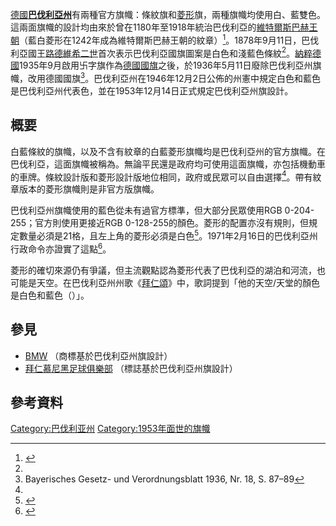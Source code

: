 {{Infobox flag
| Name = Bavaria
| Article = 
| Nickname = {{lang|de|Streifenflagge}}<ref name="fotw 54">{{cite web|title=Flag Legislation (Bavaria, Germany), Executive Order on Flags of 1954|url=http://flagspot.net/flags/de-by_lx.html#1954|work=[[世界旗幟網|Flags of the World]]|accessdate=2011-09-19|archive-date=2016-03-11|archive-url=https://web.archive.org/web/20160311095529/https://flagspot.net/flags/de-by_lx.html#1954|dead-url=no}}</ref>（條紋旗）
| Image = Flag of Bavaria (striped).svg|Border|100px
| Use = 110100
| Symbol = {{FIAV|110100}}{{FIAV|normal}}
| Proportion = 3:5
| Adoption = 歷史由來
| Design = 白藍雙色條紋旗
| Nickname2 = {{lang|de|Rautenflagge}}<ref name="fotw 54"/>（菱形旗）
| Image2 = Flag of Bavaria (lozengy).svg|Border|100px
| Use2 = 110100
| Symbol2 = {{FIAV|110100}}{{FIAV|alternate}}
| Proportion2 = 3:5
| Adoption2 = 1953
| Design2 = 旗幟內有21格白色、藍色菱形。有內含紋章版和不含紋章版兩種版本。
}}

[[德國|德國]]'''[[巴伐利亞州|巴伐利亞州]]'''有兩種官方旗幟：條紋旗和[[菱形_(紋章學)|菱形]]旗，兩種旗幟均使用白、藍雙色。這兩面旗幟的設計均由來於曾在1180年至1918年統治巴伐利亞的[[維特爾斯巴赫王朝|維特爾斯巴赫王朝]]（藍白菱形在1242年成為維特爾斯巴赫王朝的紋章）<ref>{{cite web|title=Coat of Arms|url=https://www.bayern.landtag.de/en/services/coat-of-arms/|publisher=Bayerischer Landtag|access-date=2021-03-23|archive-date=2016-03-22|archive-url=https://web.archive.org/web/20160322182919/https://www.bayern.landtag.de/en/services/coat-of-arms/|dead-url=no}}</ref>。1878年9月11日，巴伐利亞國王[[路德維希二世_(巴伐利亞)|路德維希二世]]首次表示巴伐利亞國旗圖案是白色和淺藍色條紋<ref name="fotw 54"/>。[[納粹德國|納粹德國]]1935年9月啟用卐字旗作為[[德國國旗|德國國旗]]之後，於1936年5月11日廢除巴伐利亞州旗幟，改用德國國旗<ref>Bayerisches Gesetz- und Verordnungsblatt 1936, Nr. 18, S. 87–89</ref>。巴伐利亞州在1946年12月2日公佈的州憲中規定白色和藍色是巴伐利亞州代表色，並在1953年12月14日正式規定巴伐利亞州旗設計。

==概要==
白藍條紋的旗幟，以及不含有紋章的白藍菱形旗幟均是巴伐利亞州的官方旗幟。在巴伐利亞，這面旗幟被稱為{{lang|de|Staatsflagge}}。無論平民還是政府均可使用這面旗幟，亦包括機動車的車牌。條紋設計版和菱形設計版地位相同，政府或民眾可以自由選擇<ref name="fotw 54"/>。帶有紋章版本的菱形旗幟則是非官方版旗幟。

巴伐利亞州旗幟使用的藍色從未有過官方標準，但大部分民眾使用RGB 0-204-255；官方則使用更接近RGB 0-128-255的顏色。菱形的配置亦沒有規則，但規定數量必須是21格，且左上角的菱形必須是白色<ref name="fotw">{{Citation |author=Marcus Schmöger |url=http://flagspot.net/flags/de-by_lx.html#1971 |title=Verwaltungsanordnung über die bayerischen Staatsflaggen |date=2001-01-28 |accessdate=2008-11-24 |language=de |archive-date=2016-03-11 |archive-url=https://web.archive.org/web/20160311095529/https://flagspot.net/flags/de-by_lx.html#1971 |dead-url=no }}</ref>。1971年2月16日的巴伐利亞州行政命令亦證實了這點<ref>{{cite web|title=Verwaltungsanordnung über die bayerischen Staatsflaggen und die Dienstflaggen an Kraftfahrzeugen (Flaggen-Verwaltungsanordnung – VwAoFlag) in der Fassung der Bekanntmachung vom 4. Dezember 2001|url=https://www.gesetze-bayern.de/Content/Document/BayVwAoFlag?AspxAutoDetectCookieSupport=1|publisher=Bayern.Recht|access-date=2021-03-23|archive-date=2022-02-01|archive-url=https://web.archive.org/web/20220201015344/https://www.gesetze-bayern.de/Content/Document/BayVwAoFlag?AspxAutoDetectCookieSupport=1|dead-url=no}}</ref>。

菱形的確切來源仍有爭議，但主流觀點認為菱形代表了巴伐利亞的湖泊和河流，也可能是天空。在巴伐利亞州州歌《[[拜仁頌|拜仁頌]]》中，歌詞提到「他的天空/天堂的顏色是白色和藍色（{{lang|de|die Farben Seines Himmels, Weiß und Blau}}）」。

==參見==
* [[BMW|BMW]] （商標基於巴伐利亞州旗設計）
* [[拜仁慕尼黑足球俱樂部|拜仁慕尼黑足球俱樂部]] （標誌基於巴伐利亞州旗設計）

==參考資料==
{{reflist}}

{{德國旗幟}}
[[Category:巴伐利亚州|Category:巴伐利亚州]]
[[Category:1953年面世的旗幟|Category:1953年面世的旗幟]]